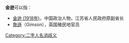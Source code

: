 '''金逊'''可以指：
* [[金逊_(1918年)|金逊 (1918年)]]，中国政治人物，江苏省人民政府原副省长
* [[詹遜|詹遜]]（Gimson），英国殖民地官员

{{disambig}}

[[Category:二字人名消歧义|Category:二字人名消歧义]]